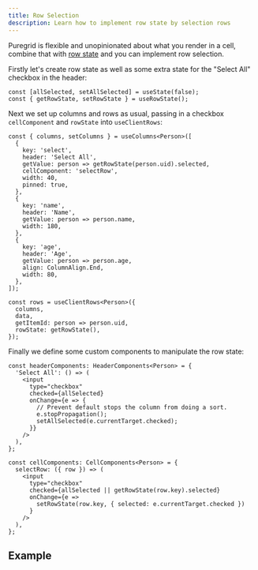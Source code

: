 ```yaml
---
title: Row Selection
description: Learn how to implement row state by selection rows
---
```



Puregrid is flexible and unopinionated about what you render in a cell, combine that with [row state](/rows/row-state) and you can implement row selection.

Firstly let's create row state as well as some extra state for the "Select All" checkbox in the header:

```ts:title=Create+row+state
const [allSelected, setAllSelected] = useState(false);
const { getRowState, setRowState } = useRowState();
```

Next we set up columns and rows as usual, passing in a checkbox `cellComponent` and `rowState` into `useClientRows`:

```ts:title=Setup+columns+and+rows
const { columns, setColumns } = useColumns<Person>([
  {
    key: 'select',
    header: 'Select All',
    getValue: person => getRowState(person.uid).selected,
    cellComponent: 'selectRow',
    width: 40,
    pinned: true,
  },
  {
    key: 'name',
    header: 'Name',
    getValue: person => person.name,
    width: 180,
  },
  {
    key: 'age',
    header: 'Age',
    getValue: person => person.age,
    align: ColumnAlign.End,
    width: 80,
  },
]);

const rows = useClientRows<Person>({
  columns,
  data,
  getItemId: person => person.uid,
  rowState: getRowState(),
});
```

Finally we define some custom components to manipulate the row state:

```ts:title=Row+selection+components
const headerComponents: HeaderComponents<Person> = {
  'Select All': () => (
    <input
      type="checkbox"
      checked={allSelected}
      onChange={e => {
        // Prevent default stops the column from doing a sort.
        e.stopPropagation();
        setAllSelected(e.currentTarget.checked);
      }}
    />
  ),
};

const cellComponents: CellComponents<Person> = {
  selectRow: ({ row }) => (
    <input
      type="checkbox"
      checked={allSelected || getRowState(row.key).selected}
      onChange={e =>
        setRowState(row.key, { selected: e.currentTarget.checked })
      }
    />
  ),
};
```

## Example

<Showcase fileName="RowSelection.tsx">
  <RowSelection />
</Showcase>

